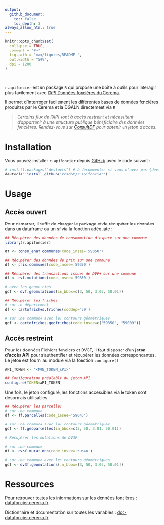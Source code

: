 ```yaml
---
output:
  github_document:
    toc: false
    toc_depth: 3
always_allow_html: true
---
```


<!-- README.md is generated from README.Rmd. Please edit that file -->

```r
knitr::opts_chunk$set(
  collapse = TRUE,
  comment = "#>",
  fig.path = "man/figures/README-",
  out.width = "50%",
  dpi = 1200
)
```

 
 

`r.apifoncier` est un package `R` qui propose une boîte à outils pour interagir plus facilement avec [l’API Données foncières du Cerema](https://apidf-preprod.cerema.fr/).

Il permet d’interroger facilement les différentes bases de données foncières produites par le Cerema et la DGALN directement via `R`




> *Certains flux de l’API sont à accès restreint et nécessitent d’appartenir à une structure publique bénéficiaire des données foncières. Rendez-vous sur [ConsultDF](https://consultdf.cerema.fr/consultdf/services/apidf) pour obtenir un jeton d’accès.*


# Installation

Vous pouvez installer `r.apifoncier` depuis [GitHub](https://github.com/) avec le code suivant :

``` r
# install.packages("devtools") # à décommenter si vous n'avez pas {devtools} d'installé
devtools::install_github("rcadot/r.apifoncier")
```

# Usage

## Accès ouvert

Pour démarrer, il suffit de charger le package et de récupérer les données dans un dataframe ou un sf via la fonction adéquate :


```r
## Récupérer des données de consommation d'espace sur une commune
library(r.apifoncier)

df <- conso_enaf.communes(code_insee='59350')
```


```r
## Récupérer des données de prix sur une commune
df <- prix.communes(code_insee='59350')
```


```r
## Récupérer des transactions issues de DVF+ sur une commune
df <- dvf.mutations(code_insee='59350')

# avec les geometries
gdf <- dvf.geomutations(in_bbox=c(3, 50, 3.01, 50.01))
```

```r
## Récupérer les friches
# sur un département
df <- cartofriches.friches(coddep='59')

# sur une commune avec les contours géométriques
gdf <- cartofriches.geofriches(code_insee=c("59350", "59009"))
```


## Accès restreint

Pour les données Fichiers fonciers et DV3F, il faut disposer d’un **jeton d’accès API** pour s’authentifier et récupérer les données correspondantes. Le jeton est fourni au module via la fonction `configure()`


```r
API_TOKEN <- "<MON_TOKEN_API>"

## Configuration préalable du jeton API
configure(TOKEN=API_TOKEN)
```

Une fois, le jeton configuré, les fonctions accessibles via le token sont désormais utilisables.

```r
## Récupérer les parcelles
# sur une commune
df <- ff.parcelles(code_insee='59646')

# sur une commune avec les contours géométriques
gdf <- ff.geoparcelles(in_bbox=c(3, 50, 3.01, 50.01))
```

```r
# Récupérer les mutations de DV3F

# sur une commune
df <- dv3f.mutations(code_insee='59646')

# sur une commune avec les contours géométriques
gdf <- dv3f.geomutations(in_bbox=[3, 50, 3.01, 50.01])
```

# Ressources

Pour retrouver toutes les informations sur les données foncières : [datafoncier.cerema.fr](https://datafoncier.cerema.fr/)

Dictionnaire et documentation sur toutes les variables : [doc-datafoncier.cerema.fr](doc-datafoncier.cerema.fr)

